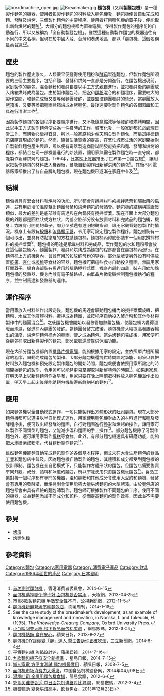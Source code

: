{{noteTA
|G1=IT
|1=zh-cn:用家;zh-tw:使用者;
|2=zh-cn:单片机;zh-tw:單晶片微電腦;
|3=zh-cn:电饭锅; zh-tw:電鍋; zh-hk:電飯煲;
}}
[[File:breadmachine_open.jpg|thumb]]
[[File:Breadmaker.jpg|thumb]]
'''麵包機'''（又稱'''製麵包機'''）是一種製作[[麵包|麵包]]的機器，使用者把製作麵包的材料放入麵包機後，麵包機便會自動完成和麵、[[發酵|發酵]]及[[烘烤|烘烤]]，三個製作麵包的主要程序，使用者打開麵包機的蓋子後，便能取出新鮮烘烤的麵包<ref name="consumer-1">[http://www.consumer.org.hk/website/ws_chi/news/press_releases/p39204.html 首次測試麵包機] {{Wayback|url=http://www.consumer.org.hk/website/ws_chi/news/press_releases/p39204.html |date=20140812121102 }}，香港消費者委員會，2014-6-15</ref>。大部分的麵包機都內置微電腦，使得製作麵包的程序能夠自動進行，所以又被稱為「全自動製麵包機」。雖然這種自動製作麵包的機器過往有不同的中文名稱，但現在於中國大陸、台灣和港澳地區，都以「麵包機」這個名稱最為普遍<ref name="yesky-1">[http://dh.yesky.com/260/34657260.shtml 面包机选择哪个牌子好 面包机是否实用 ] {{Wayback|url=http://dh.yesky.com/260/34657260.shtml |date=20130601210717 }}，天極網，2013-04-25</ref><ref name="pts-1">[http://news.pts.org.tw/detail.php?NEENO=225303 市售8款製麵包機 半數安全性不符]，公視新聞網，2012-11-5</ref>。

==歷史==
麵包的製作歷史悠久，人類很早便懂得使用麵粉和[[酵母|酵母]]製造麵包，但製作麵包所須要的三個主要程序，包括和麵、發酵和烘烤一直都是分開進行。在麵包機出現前，家庭製作的麵包，混合麵粉和發酵都要以手工方式親自進行，並把發酵後的麵團放入烤箱烘烤成為麵包。由於製作麵包時，把[[水|水]]和[[麵粉|麵粉]]混合的和麵程序，需要較大的製作空間，和麵完成後又要等候麵團發酵，並要監控麵團發酵的情況，當麵團放入[[烤箱|烤箱]]後，又要等候把麵團烤箱烘成為烤麵包，最後還要對製作麵包的各個器皿和工具進行清潔工作<ref name="businessweekly-1">[http://www.businessweekly.com.tw/KArticle.aspx?id=53219 麵包機新鮮現烤不輸麵包店]，商業周刊，2014-1-15</ref>。

因為製作麵包的各個程序都要順序進行，又不能隨意縮減等候發酵和烘烤時間，因此以手工方式製作麵包便成為一件費時的工作。城市化後，一般家庭都忙於處理日常工作，而購物又變得容易，所以一般家庭較少每天親自製作麵包，而是選擇從[[麵包店|麵包店]]購買現成的麵包。然而，隨著生活質素的提高，在繁忙城市生活的家庭開始對自製新鮮麵包產生興趣，所以便有電器製造商嘗試開發能夠把和麵、發酵和烘烤的程序，都結合在同一部機器進行的新裝置，讓用家無需在製作麵包時一直守候，都能製作新鮮烘烤的麵包。1986年，[[日本|日本]][[松下電器|松下電器]]推出了世界第一台麵包機<ref>See the case study of the breadmaker's development, as an example of knowledge management and innovation, in Nonaka, I. and Takeuchi, H. (1995), ''The Knowledge-Creating Company'', Oxford University Press.</ref>，讓用家把製作麵包的材料放入機器後，便能自動製作出新鮮烘烤的麵包<ref name="digi163-1">[http://digi.163.com/12/0924/06/8C57BLB70016656K.html 小白瞬间变大厨 松下新品面包机实测] {{Wayback|url=http://digi.163.com/12/0924/06/8C57BLB70016656K.html |date=20140808174728 }}，網易數碼，2012-9-24</ref>。其後不同電器廠家都推出了各自品牌的麵包機，現在麵包機已逐漸在家庭中普及<ref name="apple-2">[http://www.appledaily.com.tw/appledaily/article/finance/20130922/35310517/ 麵包機熱銷 食在安心]，蘋果日報，2013-9-22</ref><ref name="setnews-1">[http://www.setnews.net/News.aspx?PageGroupID=4&NewsID=25594&PageType=3 麵包機DIY讓你變「胖」達人 醫生告訴你正確吃法]，三立新聞網，2014-6-4</ref>。

==結構==
麵包機具有混合材料和烘烤的功能，所以都會有攪拌材料的攪拌槳葉和驅動用的[[馬達|馬達]]，並有用於增加溫度幫助麵團發酵和烘烤麵包的發熱管。麵包機的結構與[[電飯煲|電飯煲]]類似，最大的差別是底部設有馬達和在內鍋裝有攪拌槳葉。現在市面上大部分麵包機的外觀都是圓柱狀或方柱狀，內部空腔部分設有放置材料和完成品的麵包桶，機身上方設有可開關的蓋子，部分型號還有透明的觀察窗，讓用家觀看麵包製作的情況。機身上有設有[[按鈕|按鈕]]和[[液晶顯示器|液晶顯示器]]，令用家可設定麵包製作程序。麵包機裝有一個可取出，並具有防黏塗層的方柱裝麵包桶，麵包桶內的底部裝有一個用於攪拌材料的攪拌槳葉<ref name="apple-1">[http://hk.apple.nextmedia.com/news/art/20140716/18802131 平價麵包機 防黏設計差]，蘋果日報，2014-7-16</ref>。麵包桶的用途是承載材料和完成品，製作麵包的水和麵粉都會放在這個麵包桶內，麵團製作、發酵和烘烤成為麵包的程序都會在麵包桶內進行。在麵包桶上方的機身內，會設有用於投放酵母粉的容器，部分型號更另外設有可供放置[[乾果|乾果]]、[[杏仁|杏仁]]或[[核桃|核桃]]等食材的容器，麵包機可把這些食材自動投入麵團，無需用家打開蓋子。機身底部裝有馬達用於驅動攪拌槳葉，機身內部的四周，裝有用於加熱麵包桶的發熱器。機身內設有電子線路板，由單晶片微電腦控制麵包機執行的程序，並控制馬達和發熱器的運作。

==運作程序==
當用家放入材料並作出設定後，麵包機的馬達會驅動麵包桶內的攪拌槳葉旋轉，把麵粉、水或其他液體材料，攪拌成為麵團，並按程序自動投入酵母粉和其他食材與製作中的麵團混合<ref name="stheadline-1">[http://std.stheadline.com/yesterday/loc/0716ao06.html 九款麵包機不符安全新標準] {{Wayback|url=http://std.stheadline.com/yesterday/loc/0716ao06.html |date=20160304201025 }}，星島日報，2014-7-16</ref>。之後麵包機會開始以發熱管加熱麵包桶，使麵包桶內變得溫暖而潮濕，促進桶內麵團的發酵。當麵團發酵完成後，麵包機會大幅提高發熱器輸出的溫度，烘烤在麵包桶內的麵團，使之成為麵包。當烘烤麵包完成後，用家便可從麵包桶取出新鮮製作的麵包，部分型號還會提供保溫功能。

現在大部分麵包機都內置[[單晶片微電腦|單晶片微電腦]]，能夠根據用家的設定，並依照單片機所編寫的程序，自動完成麵包的製作。大部分麵包機還提供時間設定功能，用家只要把材料放入麵包機和預先設定製作麵包的開始時間，麵包機便會依照用家所設定的時間開始麵包的製作，令用家可以能夠更易掌握取得新鮮麵包的時間<ref name="apple-3">[http://www.appledaily.com.tw/appledaily/article/supplement/20080705/30719398/ 懶人家電 方便度測試 麵包機最實用]，蘋果日報，2008-7-5</ref>。如果用家想在明天早上以新鮮麵包作為[[早餐|早餐]]，用家只要在晚上睡前把材料放入麵包機並作出設置，明天早上起床後便能從麵包機取得新鮮烘烤的麵包<ref>[http://info.food.hc360.com/2014/04/080906808683.shtml 面包机市场消费力大爆发]，中国食品机械设备网，2014年04月08日</ref>。

==應用==
如果麵包機以全自動模式運作，一般只能製作出方體形狀的[[吐司麵包|吐司麵包]]。現在大部分麵包機都可以選擇以半自動模式運作，用家使用麵包機對放入的材料進行和麵及發酵程序後，便可取出經發酵的麵團，自行對麵團進行整形和烘烤的操作，讓用家可以製作不同類型的麵包，又能減少混和麵團的手工操作<ref name="christinesrecipes-1">[http://www.christinesrecipes.com/2012/06/tangzhong-toast-by-bread-maker.html 湯種吐司 全程用麵包機食譜]，簡易食譜，2012-6-6</ref>。部分麵包機除了可製作麵包外，還可讓用家製作[[蛋糕|蛋糕]]等食物。此外，有部分麵包機還具有研磨功能，能夠把[[大米|大米]]研磨成粉末，代替麵粉製作麵包<ref name="digi163-2">[http://digi.163.com/12/0304/08/7RO675DC001618VS_all.html 究竟买谁更合适 中日面包机详细对比导购] {{Wayback|url=http://digi.163.com/12/0304/08/7RO675DC001618VS_all.html |date=20140808192850 }}，網易數碼，2012-3-4</ref>。

雖然麵包機能夠自動完成麵包製作的各個基本程序，但並未在大量生產麵包的[[食品工業|食品工業]]和麵包店中普及。因為麵包機自動製作的麵包，其體積和成分都受到麵包機的設計限制。麵包機在全自動模式下，只能製作方體形狀的麵包，但麵包店需要售賣不同外觀、成分、餡料和味道的麵包，所以不能使用只用麵包機做麵包<ref>[http://www.eat-travel.com.tw/cooking/20131223/721249/ 機器輔助 變身烘焙高手]，飲食男女，2013年12月23日</ref>。食品工業對每一個程序都有專門的機器，混和麵粉和其他成分會使用大型的和麵機，發酵會有專用的發酵櫃，而烘烤則會使用能夠大量烘烤麵包的大型烤箱。由於麵包店的麵包都會由具有經驗的麵包師製作，麵包師可根據製作不同麵包的工序，使用不同的機器，並為麵包添加不同成分和餡料，從而提高麵包的製作效率，因此並不需要使用麵包機。

==參見==
* [[烤箱|烤箱]]
* [[烤麵包機|烤麵包機]]

==參考資料==
{{reflist}}
{{commonscat}}

{{normdaten}}
[[Category:麵包|Category:麵包]]
[[Category:家用電器|Category:家用電器]]
[[Category:消費電子產品|Category:消費電子產品]]
[[Category:炊具|Category:炊具]]
[[Category:1986年面世的產品|Category:1986年面世的產品]]
[[Category:日本發明|Category:日本發明]]